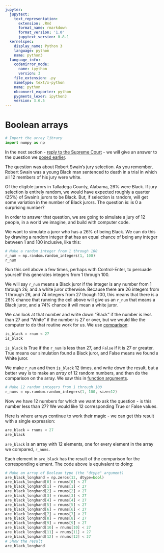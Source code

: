 ```yaml
---
jupyter:
  jupytext:
    text_representation:
      extension: .Rmd
      format_name: rmarkdown
      format_version: '1.0'
      jupytext_version: 0.8.1
  kernelspec:
    display_name: Python 3
    language: python
    name: python3
  language_info:
    codemirror_mode:
      name: ipython
      version: 3
    file_extension: .py
    mimetype: text/x-python
    name: python
    nbconvert_exporter: python
    pygments_lexer: ipython3
    version: 3.6.5
---
```


# Boolean arrays

```python
# Import the array library
import numpy as np
```

In the next section - [reply to the Supreme Court](reply_supreme) - we will
give an answer to the question we [posed
earlier](../code-basics/sampling_problem).

The question was about Robert Swain's jury selection.  As you remember, Robert
Swain was a young Black man sentenced to death in a trial in which all 12
members of his jury were white.

Of the eligible jurors in Talladega County, Alabama, 26% were Black.  If jury
selection is entirely random, we would have expected roughly a quarter (25%)
of Swain's jurors to be Black.  But, if selection is random, will get some
variation in the number of Black jurors.  The question is: is 0 a surprising
number?

In order to answer that question, we are going to simulate a jury of 12 people,
in a world we imagine, and build with computer code.

We want to simulate a juror who has a 26% of being Black.   We can do this by
drawing a random integer that has an equal chance of being any integer between
1 and 100 inclusive, like this:

```python
# Make a random integer from 1 through 100
r_num = np.random.random_integers(1, 100)
r_num
```

Run this cell above a few times, perhaps with Control-Enter, to persuade
yourself this generates integers from 1 through 100.

We will say `r_num` means a Black juror if the integer is any number from 1
through 26, and a white juror otherwise.  Because there are 26 integers from 1
through 26, and 74 integers from 27 though 100, this means that there is a 26%
chance that running the cell above will give us an `r_num` that means a Black
juror, and a 74% chance it will mean a white juror.

We can look at that number and write down "Black" if the number is less than
27 and "White" if the number is 27 or over, but we would like the computer to
do that routine work for us.  We use [comparison](../data-types/Comparison):

```python
is_black = rnum < 27
is_black
```

`is_black` is True if the `r_num` is less than 27, and `False` if it is 27 or
greater.  True means our simulation found a Black juror, and False means we found a White juror.

We make `r_num` and then `is_black` 12 times, and write down the result, but a
better way is to make an *array* of 12 random numbers, and then do the
comparison on the array.  We saw this in [function
arguments](../arrays/function_arguments).

```python
# Make 12 random integers from 1 through 100
r_nums = np.random.random_integers(1, 100, size=12)
```

Now we have 12 numbers for which we want to ask the question - is this number
less than 27?  We would like 12 corresponding True or False values.

Here is where arrays continue to work their magic - we can get this result with a single expression:

```python
are_black = rnums < 27
are_black
```

`are_black` is an array with 12 elements, one for every element in the array
we compared, `r_nums`.

Each element in `are_black` has the result of the comparison for the corresponding element.  The code above is equivalent to doing:

```python
# Make an array of Boolean type (the "dtype" argument)
are_black_longhand = np.zeros(12, dtype=bool)
are_black_longhand[0] = rnums[0] < 27
are_black_longhand[1] = rnums[1] < 27
are_black_longhand[2] = rnums[2] < 27
are_black_longhand[3] = rnums[3] < 27
are_black_longhand[4] = rnums[4] < 27
are_black_longhand[5] = rnums[5] < 27
are_black_longhand[6] = rnums[6] < 27
are_black_longhand[7] = rnums[7] < 27
are_black_longhand[8] = rnums[8] < 27
are_black_longhand[9] = rnums[9] < 27
are_black_longhand[10] = rnums[10] < 27
are_black_longhand[11] = rnums[11] < 27
are_black_longhand[12] = rnums[12] < 27
# Show the result
are_black_longhand
```
